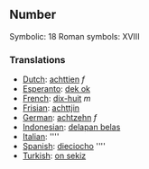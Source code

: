 ==Number==

Symbolic: 18
Roman symbols: XVIII

===Translations===

*[[Dutch]]: [[achttien]] ''f''
*[[Esperanto]]: [[dek ok]]
*[[French]]: [[dix-huit]] ''m''
*[[Frisian]]: [[achttjin]]
*[[German]]: [[achtzehn]] ''f''
*[[Indonesian]]: [[delapan belas]]
*[[Italian]]: [[]] ''''
*[[Spanish]]: [[dieciocho]] ''''
*[[Turkish]]: [[on sekiz]]